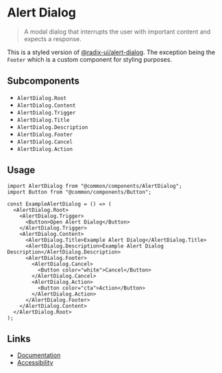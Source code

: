 
# Alert Dialog

> A modal dialog that interrupts the user with important content and expects a response.

This is a styled version of [@radix-ui/alert-dialog](https://www.radix-ui.com/docs/primitives/components/alert-dialog). The exception being the `Footer` which is a custom component for styling purposes.

## Subcomponents

 - `AlertDialog.Root`
 - `AlertDialog.Content`
 - `AlertDialog.Trigger`
 - `AlertDialog.Title`
 - `AlertDialog.Description`
 - `AlertDialog.Footer`
 - `AlertDialog.Cancel`
 - `AlertDialog.Action`

## Usage

<Story id="components-alert-dialog--not-open" />

```tsx
import AlertDialog from "@common/components/AlertDialog";
import Button from "@common/components/Button";

const ExampleAlertDialog = () => (
  <AlertDialog.Root>
    <AlertDialog.Trigger>
      <Button>Open Alert Dialog</Button>
    </AlertDialog.Trigger>
    <AlertDialog.Content>
      <AlertDialog.Title>Example Alert Dialog</AlertDialog.Title>
      <AlertDialog.Description>Example Alert Dialog Description</AlertDialog.Description>
      <AlertDialog.Footer>
        <AlertDialog.Cancel>
          <Button color="white">Cancel</Button>
        </AlertDialog.Cancel>
        <AlertDialog.Action>
          <Button color="cta">Action</Button>
        </AlertDialog.Action>
      </AlertDialog.Footer>
    </AlertDialog.Content>
  </AlertDialog.Root>
);
```

## Links

 - [Documentation](https://www.radix-ui.com/docs/primitives/components/alert-dialog)
 - [Accessibility](https://www.w3.org/WAI/ARIA/apg/patterns/alertdialog/)
